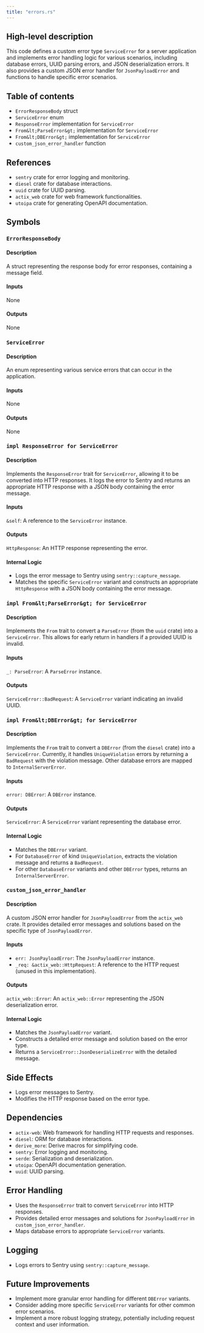 ```yaml
---
title: "errors.rs"
---
```


## High-level description
This code defines a custom error type `ServiceError` for a server application and implements error handling logic for various scenarios, including database errors, UUID parsing errors, and JSON deserialization errors. It also provides a custom JSON error handler for `JsonPayloadError` and functions to handle specific error scenarios.

## Table of contents
- `ErrorResponseBody` struct
- `ServiceError` enum
- `ResponseError` implementation for `ServiceError`
- `From&lt;ParseError&gt;` implementation for `ServiceError`
- `From&lt;DBError&gt;` implementation for `ServiceError`
- `custom_json_error_handler` function

## References
- `sentry` crate for error logging and monitoring.
- `diesel` crate for database interactions.
- `uuid` crate for UUID parsing.
- `actix_web` crate for web framework functionalities.
- `utoipa` crate for generating OpenAPI documentation.

## Symbols
### `ErrorResponseBody`
#### Description
A struct representing the response body for error responses, containing a message field.

#### Inputs
None

#### Outputs
None

### `ServiceError`
#### Description
An enum representing various service errors that can occur in the application.

#### Inputs
None

#### Outputs
None

### `impl ResponseError for ServiceError`
#### Description
Implements the `ResponseError` trait for `ServiceError`, allowing it to be converted into HTTP responses. It logs the error to Sentry and returns an appropriate HTTP response with a JSON body containing the error message.

#### Inputs
`&self`: A reference to the `ServiceError` instance.

#### Outputs
`HttpResponse`: An HTTP response representing the error.

#### Internal Logic
- Logs the error message to Sentry using `sentry::capture_message`.
- Matches the specific `ServiceError` variant and constructs an appropriate `HttpResponse` with a JSON body containing the error message.

### `impl From&lt;ParseError&gt; for ServiceError`
#### Description
Implements the `From` trait to convert a `ParseError` (from the `uuid` crate) into a `ServiceError`. This allows for early return in handlers if a provided UUID is invalid.

#### Inputs
`_: ParseError`: A `ParseError` instance.

#### Outputs
`ServiceError::BadRequest`: A `ServiceError` variant indicating an invalid UUID.

### `impl From&lt;DBError&gt; for ServiceError`
#### Description
Implements the `From` trait to convert a `DBError` (from the `diesel` crate) into a `ServiceError`. Currently, it handles `UniqueViolation` errors by returning a `BadRequest` with the violation message. Other database errors are mapped to `InternalServerError`.

#### Inputs
`error: DBError`: A `DBError` instance.

#### Outputs
`ServiceError`: A `ServiceError` variant representing the database error.

#### Internal Logic
- Matches the `DBError` variant.
- For `DatabaseError` of kind `UniqueViolation`, extracts the violation message and returns a `BadRequest`.
- For other `DatabaseError` variants and other `DBError` types, returns an `InternalServerError`.

### `custom_json_error_handler`
#### Description
A custom JSON error handler for `JsonPayloadError` from the `actix_web` crate. It provides detailed error messages and solutions based on the specific type of `JsonPayloadError`.

#### Inputs
- `err: JsonPayloadError`: The `JsonPayloadError` instance.
- `_req: &actix_web::HttpRequest`: A reference to the HTTP request (unused in this implementation).

#### Outputs
`actix_web::Error`: An `actix_web::Error` representing the JSON deserialization error.

#### Internal Logic
- Matches the `JsonPayloadError` variant.
- Constructs a detailed error message and solution based on the error type.
- Returns a `ServiceError::JsonDeserializeError` with the detailed message.

## Side Effects
- Logs error messages to Sentry.
- Modifies the HTTP response based on the error type.

## Dependencies
- `actix-web`: Web framework for handling HTTP requests and responses.
- `diesel`: ORM for database interactions.
- `derive_more`: Derive macros for simplifying code.
- `sentry`: Error logging and monitoring.
- `serde`: Serialization and deserialization.
- `utoipa`: OpenAPI documentation generation.
- `uuid`: UUID parsing.

## Error Handling
- Uses the `ResponseError` trait to convert `ServiceError` into HTTP responses.
- Provides detailed error messages and solutions for `JsonPayloadError` in `custom_json_error_handler`.
- Maps database errors to appropriate `ServiceError` variants.

## Logging
- Logs errors to Sentry using `sentry::capture_message`.

## Future Improvements
- Implement more granular error handling for different `DBError` variants.
- Consider adding more specific `ServiceError` variants for other common error scenarios.
- Implement a more robust logging strategy, potentially including request context and user information.
